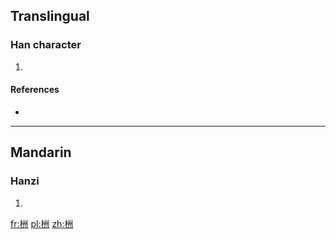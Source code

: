 ==Translingual==

===Han character===
{{Han char|rn=75|rad=木|as=06|sn=10|four=4290<sub>0</sub>|canj=木戈中中 (DILL)}}

# {{defn|Han|sort=木06}}

====References====
* {{Han ref|kx=0523.050|dkj=14718|hdz=21207.040|uh=6826|ud=26662|bh=D1EE|bd=53742}}

----

==Mandarin==

===Hanzi===
{{cmn-hanzi|pin=[[chóu]] ([[chou2]])|wg=ch'ou<sup>2</sup>}}

# {{defn|lang=cmn|sort=木06}}

[[fr:栦]]
[[pl:栦]]
[[zh:栦]]